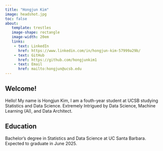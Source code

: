 ```yaml
---
title: "Hongjun Kim"
image: headshot.jpg
toc: false
about: 
   template: trestles
   image-shape: rectangle
   image-width: 20em
   links:
    - text: LinkedIn
      href: https://www.linkedin.com/in/hongjun-kim-57999a29b/
    - text: GitHub
      href: https://github.com/hongjunkim1
    - text: Email
      href: mailto:hongjun@ucsb.edu
---
```


<h2>Welcome!</h2>

Hello! My name is Hongjun Kim, I am a fouth-year student at UCSB studying Statistics and Data Science. Extremely Intrigued by Data Science, Machine Learning (AI), and Data Architect.

<h2>Education</h2>

Bachelor's degree in Statistics and Data Science at UC Santa Barbara.\
Expected to graduate in June 2025.
